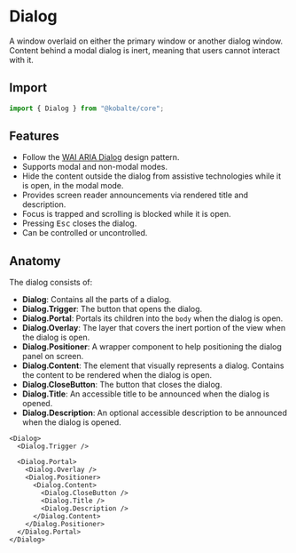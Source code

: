 
# Dialog

A window overlaid on either the primary window or another dialog window. Content behind a modal dialog is inert, meaning that users cannot interact with it.

## Import

```ts
import { Dialog } from "@kobalte/core";
```

## Features

- Follow the [WAI ARIA Dialog](https://www.w3.org/WAI/ARIA/apg/patterns/dialogmodal/) design pattern.
- Supports modal and non-modal modes.
- Hide the content outside the dialog from assistive technologies while it is open, in the modal mode.
- Provides screen reader announcements via rendered title and description.
- Focus is trapped and scrolling is blocked while it is open.
- Pressing <Kbd>Esc</Kbd> closes the dialog.
- Can be controlled or uncontrolled.

## Anatomy

The dialog consists of:

- **Dialog**: Contains all the parts of a dialog.
- **Dialog.Trigger**: The button that opens the dialog.
- **Dialog.Portal**: Portals its children into the `body` when the dialog is open.
- **Dialog.Overlay**: The layer that covers the inert portion of the view when the dialog is open.
- **Dialog.Positioner**: A wrapper component to help positioning the dialog panel on screen.
- **Dialog.Content**: The element that visually represents a dialog. Contains the content to be rendered when the dialog is open.
- **Dialog.CloseButton**: The button that closes the dialog.
- **Dialog.Title**: An accessible title to be announced when the dialog is opened.
- **Dialog.Description**: An optional accessible description to be announced when the dialog is opened.

```tsx
<Dialog>
  <Dialog.Trigger />

  <Dialog.Portal>
    <Dialog.Overlay />
    <Dialog.Positioner>
      <Dialog.Content>
        <Dialog.CloseButton />
        <Dialog.Title />
        <Dialog.Description />
      </Dialog.Content>
    </Dialog.Positioner>
  </Dialog.Portal>
</Dialog>
```
